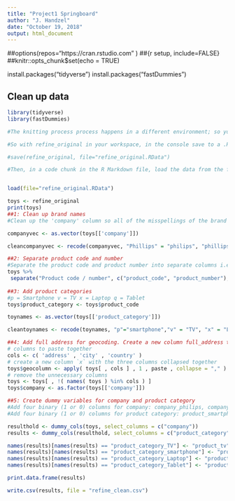 ```yaml
---
title: "Project1 Springboard"
author: "J. Handzel"
date: "October 19, 2018"
output: html_document
---
```

##options(repos="https://cran.rstudio.com" )
##{r setup, include=FALSE}
##knitr::opts_chunk$set(echo = TRUE)

install.packages("tidyverse")
install.packages("fastDummies")


## Clean up data

```r

library(tidyverse)
library(fastDummies)

#The knitting process process happens in a different environment; so you need to save the data object from your workspace to a file and then load it in a code chunk.

#So with refine_original in your workspace, in the console save to a .RData file:

#save(refine_original, file="refine_original.RData")

#Then, in a code chunk in the R Markdown file, load the data from the file:


load(file="refine_original.RData")

toys <- refine_original
print(toys)
##1: Clean up brand names
#Clean up the 'company' column so all of the misspellings of the brand names are standardized. For example, you can transform the values in #the column to be: philips, akzo, van houten and unilever (all lowercase).

companyvec <- as.vector(toys[['company']])

cleancompanyvec <- recode(companyvec, "Phillips" = "philips", "phillips" = "philips", "phillipS" = "philips", "phillps" = "philips","fillips" = "philips", "phlips" = "philips", "phllips" = "philips", "Akzo" = "akzo", "AKZO" = "akzo", "akz0" = "akzo","ak zo" = "akzo","unilver" = "unilever", "Unilever" = "unilever", "Van Houten" = "van_houten", "van Houten" = "van_houten", "van houten" = "van_houten") -> toys[['company']]

##2: Separate product code and number
#Separate the product code and product number into separate columns i.e. add two new columns called product_code and product_number
toys %>%
 separate("Product code / number", c("product_code", "product_number"), "-") -> toys
 
##3: Add product categories
#p = Smartphone v = TV x = Laptop q = Tablet
toys$product_category <- toys$product_code

toynames <- as.vector(toys[['product_category']])

cleantoynames <- recode(toynames, "p"="smartphone","v" = "TV", "x" = "Laptop","q" = "Tablet") -> toys[['product_category']]

##4: Add full address for geocoding. Create a new column full_address that concatenates the three address fields (address, city, country), separated by commas.
# columns to paste together
cols <- c( 'address' , 'city' , 'country' )
# create a new column `x` with the three columns collapsed together
toys$geocolumn <- apply( toys[ , cols ] , 1 , paste , collapse = "," )
# remove the unnecessary columns
toys <- toys[ , !( names( toys ) %in% cols ) ]
toys$company <- as.factor(toys[['company']])

##5: Create dummy variables for company and product category
#Add four binary (1 or 0) columns for company: company_philips, company_akzo, company_van_houten and company_unilever.
#Add four binary (1 or 0) columns for product category: product_smartphone, product_tv, product_laptop and product_tablet.

resulthold <- dummy_cols(toys, select_columns = c("company"))
results <- dummy_cols(resulthold, select_columns = c("product_category"))

names(results)[names(results) == "product_category_TV"] <- "product_tv"
names(results)[names(results) == "product_category_smartphone"] <- "product_smartphone"
names(results)[names(results) == "product_category_Laptop"] <- "product_laptop"
names(results)[names(results) == "product_category_Tablet"] <- "product_tablet"

print.data.frame(results)

write.csv(results, file = "refine_clean.csv")





```





